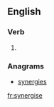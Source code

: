 ==English==

===Verb===
{{en-verb|synergis|ing}}

# {{alternative spelling of|synergize|lang=en}}

===Anagrams===
* [[synergies#English|synergies]]

[[fr:synergise]]